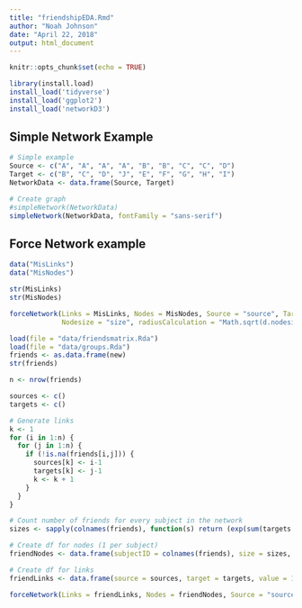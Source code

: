 ```yaml
---
title: "friendshipEDA.Rmd"
author: "Noah Johnson"
date: "April 22, 2018"
output: html_document
---
```


```r
knitr::opts_chunk$set(echo = TRUE)

library(install.load)
install_load('tidyverse')
install_load('ggplot2')
install_load('networkD3')
```

## Simple Network Example

```r
# Simple example
Source <- c("A", "A", "A", "A", "B", "B", "C", "C", "D")
Target <- c("B", "C", "D", "J", "E", "F", "G", "H", "I")
NetworkData <- data.frame(Source, Target)

# Create graph
#simpleNetwork(NetworkData)
simpleNetwork(NetworkData, fontFamily = "sans-serif")
```

## Force Network example
```r
data("MisLinks")
data("MisNodes")
```

```r
str(MisLinks)
str(MisNodes)
```

```r
forceNetwork(Links = MisLinks, Nodes = MisNodes, Source = "source", Target = "target", Value = "value", NodeID = "name",
             Nodesize = "size", radiusCalculation = "Math.sqrt(d.nodesize)+6", Group = "group", opacity = 1, opacityNoHover = TRUE, width = 1000, height = 700, fontSize = 12)
```


```r
load(file = "data/friendsmatrix.Rda")
load(file = "data/groups.Rda")
friends <- as.data.frame(new)
str(friends)
```

```r
n <- nrow(friends)

sources <- c()
targets <- c()

# Generate links
k <- 1
for (i in 1:n) {
  for (j in 1:n) {
    if (!is.na(friends[i,j])) {
      sources[k] <- i-1
      targets[k] <- j-1
      k <- k + 1
    }
  }
}

# Count number of friends for every subject in the network
sizes <- sapply(colnames(friends), function(s) return (exp(sum(targets + 1 == s))), USE.NAMES = FALSE)

# Create df for nodes (1 per subject)
friendNodes <- data.frame(subjectID = colnames(friends), size = sizes, group = groups)

# Create df for links
friendLinks <- data.frame(source = sources, target = targets, value = 1)

```

```r
forceNetwork(Links = friendLinks, Nodes = friendNodes, Source = "source", Target = "target", Value = "value", NodeID = "subjectID", Nodesize = "size", Group = "group", linkWidth = JS("function(d) { return Math.sqrt(d.value); }"), arrows = TRUE, legend = TRUE, zoom = T, opacity = 1, opacityNoHover = 1, width = 1000, height = 700, fontSize = 12)
```

